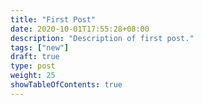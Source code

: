 ```yaml
---
title: "First Post"
date: 2020-10-01T17:55:28+08:00
description: "Description of first post."
tags: ["new"]
draft: true
type: post
weight: 25
showTableOfContents: true
---
```

